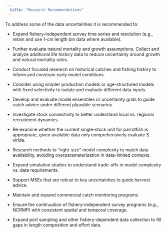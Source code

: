 ```yaml
---
  title: "Research Recommendations"
---
```


To address some of the data uncertainties it is recommended to:

-   Expand fishery-independent survey time series and resolution (e.g., retain and use 1-cm length bin data where available).

-   Further evaluate natural mortality and growth assumptions. Collect and analyze additional life history data to reduce uncertainty around growth and natural mortality rates.

-   Conduct focused research on historical catches and fishing history to inform and constrain early model conditions.

-   Consider using simpler production models or age-structured models with fixed selectivity to isolate and evaluate different data inputs.

-   Develop and evaluate model ensembles or uncertainty grids to guide catch advice under different plausible scenarios.

-   Investigate stock connectivity to better understand local vs. regional recruitment dynamics.

-   Re-examine whether the current single-stock unit for parrotfish is appropriate, given available data only comprehensively evaluate S. viride.

-   Research methods to “right-size” model complexity to match data availability, avoiding overparameterization in data-limited contexts.

-   Expand simulation studies to understand trade-offs in model complexity vs. data requirements.

-   Support MSEs that are robust to key uncertainties to guide harvest advice.

-   Maintain and expand commercial catch monitoring programs

-   Ensure the continuation of fishery-independent survey programs (e.g., NCRMP) with consistent spatial and temporal coverage.

-   Expand port sampling and other fishery-dependent data collection to fill gaps in length composition and effort data.
